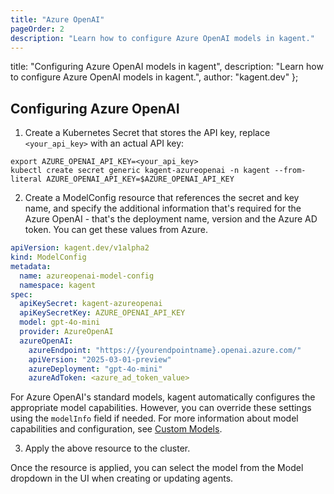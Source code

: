 ```yaml
---
title: "Azure OpenAI"
pageOrder: 2
description: "Learn how to configure Azure OpenAI models in kagent."
---
```


  title: "Configuring Azure OpenAI models in kagent",
  description: "Learn how to configure Azure OpenAI models in kagent.",
  author: "kagent.dev"
};

## Configuring Azure OpenAI

1. Create a Kubernetes Secret that stores the API key, replace `<your_api_key>` with an actual API key:

```shell
export AZURE_OPENAI_API_KEY=<your_api_key>
kubectl create secret generic kagent-azureopenai -n kagent --from-literal AZURE_OPENAI_API_KEY=$AZURE_OPENAI_API_KEY
```

2. Create a ModelConfig resource that references the secret and key name, and specify the additional information that's required for the Azure OpenAI - that's the deployment name, version and the Azure AD token. You can get these values from Azure.

```yaml
apiVersion: kagent.dev/v1alpha2
kind: ModelConfig
metadata:
  name: azureopenai-model-config
  namespace: kagent
spec:
  apiKeySecret: kagent-azureopenai
  apiKeySecretKey: AZURE_OPENAI_API_KEY
  model: gpt-4o-mini
  provider: AzureOpenAI
  azureOpenAI:
    azureEndpoint: "https://{yourendpointname}.openai.azure.com/"
    apiVersion: "2025-03-01-preview"
    azureDeployment: "gpt-4o-mini"
    azureAdToken: <azure_ad_token_value>
```

For Azure OpenAI's standard models, kagent automatically configures the appropriate model capabilities. However, you can override these settings using the `modelInfo` field if needed. For more information about model capabilities and configuration, see [Custom Models](/docs/kagent/supported-providers/custom-models).

3. Apply the above resource to the cluster.

Once the resource is applied, you can select the model from the Model dropdown in the UI when creating or updating agents.
